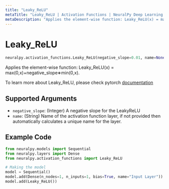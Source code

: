```yaml
---
title: "Leaky_ReLU"
metaTitle: "Leaky_ReLU | Activation Functions | NeuralPy Deep Learning Library"
metaDescription: "Applies the element-wise function: Leaky_ReLU(x) = max(0,x)+negative_slope∗min(0,x)."
---
```

# Leaky_ReLU

```python
neuralpy.activation_functions.Leaky_ReLU(negative_slope=0.01, name=None)
```

Applies the element-wise function: Leaky_ReLU(x) = max(0,x)+negative_slope∗min(0,x).

To learn more about Leaky_ReLU, please check pytorch [documentation](https://pytorch.org/docs/stable/generated/torch.nn.LeakyReLU.html#torch.nn.LeakyReLU)

## Supported Arguments

  - `negative_slope`: (Integer) A negative slope for the LeakyReLU
  - `name`: (String) Name of the activation function layer, if not provided then automatically calculates a unique name for the layer.

## Example Code

```python
from neuralpy.models import Sequential
from neuralpy.layers import Dense
from neuralpy.activation_functions import Leaky_ReLU

# Making the model
model = Sequential()
model.add(Dense(n_nodes=1, n_inputs=1, bias=True, name="Input Layer"))
model.add(Leaky_ReLU())

